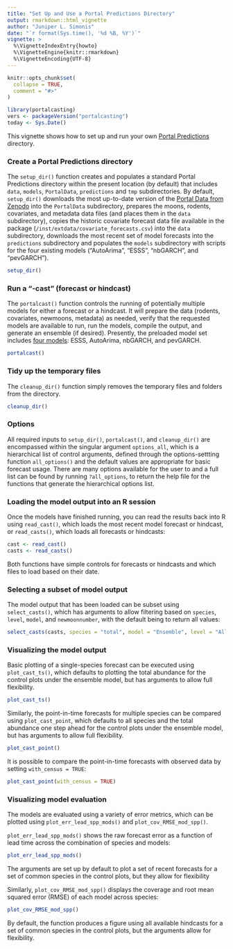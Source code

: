 ```yaml
---
title: "Set Up and Use a Portal Predictions Directory"
output: rmarkdown::html_vignette
author: "Juniper L. Simonis"
date: "`r format(Sys.time(), '%d %B, %Y')`"
vignette: >
  %\VignetteIndexEntry{howto}
  %\VignetteEngine{knitr::rmarkdown}
  %\VignetteEncoding{UTF-8}
---
```


```r
knitr::opts_chunk$set(
  collapse = TRUE,
  comment = "#>"
)
```

```r
library(portalcasting)
vers <- packageVersion("portalcasting")
today <- Sys.Date()
```

This vignette shows how to set up and run your own [Portal 
Predictions](https://github.com/weecology/portalPredictions) directory.

### Create a Portal Predictions directory

The `setup_dir()` function creates and populates a standard Portal Predictions
directory within the present location (by default) that includes `data`,
`models`, `PortalData`, `predictions` and `tmp` subdirectories. By default,
`setup_dir()` downloads the most up-to-date version of the 
[Portal Data from Zenodo](https://zenodo.org/record/2541170)
into the `PortalData` subdirectory, prepares the moons, rodents, covariates,
and metadata data files (and places them in the `data` subdirectory), copies 
the historic covariate forecast data file available in the package 
(`/inst/extdata/covariate_forecasts.csv`) into the `data` subdirectory, 
downloads the most recent set of model forecasts into the `predictions` 
subdirectory and populates the `models` subdirectory with scripts for the four
existing models ("AutoArima", "ESSS", "nbGARCH", and "pevGARCH").

```r
setup_dir()
```

### Run a "-cast" (forecast or hindcast)

The `portalcast()` function controls the running of potentially multiple 
models for either a forecast or a hindcast. It will prepare the data 
(rodents, covariates, newmoons, metadata) as needed, verify that the requested
models are available to run, run the models, compile the output, and
generate an ensemble (if desired). Presently, the preloaded model set includes
[four models](https://weecology.github.io/portalcasting/articles/models.html):
ESSS, AutoArima, nbGARCH, and pevGARCH. 

```r
portalcast()
```

### Tidy up the temporary files

The `cleanup_dir()` function simply removes the temporary files and folders
from the directory.

```r
cleanup_dir()
```

### Options

All required inputs to `setup_dir()`, `portalcast()`, and `cleanup_dir()`
are encompassed within the singular argument `options_all`, which is a 
hierarchical list of control arguments, defined through the options-settting 
function `all_options()` and the default values are appropriate for basic 
forecast usage. There are many options available for the user to and a full 
list can be found by running `?all_options`, to return the help file for 
the functions that generate the hierarchical options list. 

### Loading the model output into an R session

Once the models have finished running, you can read the results back into R
using `read_cast()`, which loads the most recent model forecast or hindcast,
or `read_casts()`, which loads all forecasts or hindcasts:

```r
cast <- read_cast()
casts <- read_casts()
```

Both functions have simple controls for forecasts or hindcasts and which files
to load based on their date.

### Selecting a subset of model output

The model output that has been loaded can be subset using `select_casts()`,
which has arguments to allow filtering based on `species`, `level`,
`model`, and `newmoonnumber`, with the default being to return all values:

```r
select_casts(casts, species = "total", model = "Ensemble", level = "All")
```

### Visualizing the model output

Basic plotting of a single-species forecast can be executed using 
`plot_cast_ts()`, which defaults to plotting the total abundance for the 
control plots under the ensemble model, but has arguments to allow full 
flexibility.

```r
plot_cast_ts()
```

Similarly, the point-in-time forecasts for multiple species can be compared
using `plot_cast_point`, which defaults to all species and the total 
abundance one step ahead for the control plots under the ensemble model,
but has arguments to allow full flexibility.

```r
plot_cast_point()
```

It is possible to compare the point-in-time forecasts with observed data
by setting `with_census = TRUE`: 

```r
plot_cast_point(with_census = TRUE)
```

### Visualizing model evaluation

The models are evaluated using a variety of error metrics, which can be plotted
using `plot_err_lead_spp_mods()` and `plot_cov_RMSE_mod_spp()`. 

`plot_err_lead_spp_mods()` shows the raw forecast error as a function of lead time
across the combination of species and models:

```r
plot_err_lead_spp_mods()
```

The arguments are set up by default to plot a set of recent forecasts for a set 
of common species in the control plots, but they allow for flexibility

Similarly, `plot_cov_RMSE_mod_spp()` displays the coverage and root mean squared 
error (RMSE) of each model across species:

```r
plot_cov_RMSE_mod_spp()
```

By default, the function produces a figure using all available hindcasts for a 
set of common species in the control plots, but the arguments allow for flexibility.